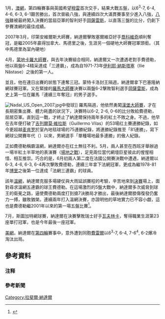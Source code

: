 {{NoteTA
|G1=Tennis
|}}

{{Main|拉斐爾·納達爾}}
1月，[[2007年澳洲網球公開賽|澳網]]，第四輪賽事與英國希望[[安迪·穆雷|穆雷]]首次交手，結果大戰五盤，以6<sup>3</sup>-7, 6-4, 4-6, 6-3, 6-1艱苦勝出，首次晉級八強，與連續四次大滿貫賽事至少進入八強，[[2007年澳洲網球公開賽男子單打比賽|八強]]雖被最終闖入決賽的當屆亞軍的智利好手[[費爾南多·岡薩雷斯|岡薩雷斯]]，以直落三盤的比分，仍創下參賽澳網的最佳成績。

2007年3月，印第安維爾斯大師賽，納達爾擊敗塞爾維亞好手[[諾瓦克·喬科維奇|喬科維奇]]順利奪冠，是繼2005年贏得加拿大、馬德里之後，生涯另一個硬地大師賽冠軍頭銜。（其中馬德里為室內硬地）

4月，[[蒙地卡羅大師賽|蒙地卡羅大師賽]]，與去年決賽組合相同，納達爾又一次遭遇老對手費德勒，他以兩盤6-4精采達成「三連霸」，成為自1971-73年[[伊利耶·納斯塔塞|伊利耶·納斯塔塞]]（Ilie Năstase）之後的第一人。

並且，他在連日出賽的狀態下連奪三冠。蒙特卡洛封王隔週，納達爾拿下巴塞隆納網球賽冠軍。又在緊接的[[羅馬大師賽|羅馬大師賽]]決賽以兩盤6-2擊敗智利選手[[費爾南多·岡薩雷斯|岡薩雷斯]]，成為史上第一位在羅馬『連續三年奪冠』的男子選手。

[[File:Nadal_US_Open_2007.jpg|thumb]]中發球]]
羅馬隔週，他依然勇闖[[漢堡大師賽|漢堡大師賽]]，才在長期密集出賽、體力耗盡的狀況下，決賽時以6-2, 2-6, 0-6的比分敗給費德勒，屈居亞軍。直到這一戰，才終止了納達爾保持兩年多的紅土不敗之身。不過，他早在去年便打破了[[吉列爾莫·維拉斯|吉列爾莫·維拉斯]]（Guillermo Vilas）的53場红土賽連勝紀錄，如今更超越[[約翰·麥肯羅|麦肯罗]]於室內地毯球場的75連勝紀錄，將連勝紀錄推至「81連勝」，寫下網球公開賽年代（{{link-en|Open Era|Open Era}}）以來，男網選手「單種場地最多連勝」的傲人紀錄。

正如費德勒稱霸溫網，納達爾亦在红土無往不利。5月，兩人甚至在西班牙舉辦過一場半紅土半草地的表演賽（[[場地之戰|場地之戰]]），足見兩位當代網壇巨星彼此的惺惺相惜、相互推崇。巧合的是，6月初兩人第二度在法國公開賽決戰中遭遇，納達爾以6-3, 4-6, 6-3, 6-4再次擊敗費德勒，連續三年拿下法網冠軍，更成為繼1978-81年[[比約恩·博里|博里]]之後第一位達成「法網三連霸」的球員。

該年[[2007年溫布頓網球錦標賽|溫網]]，納達爾克服多場硬仗與大雨延誤賽程的考驗，辛苦地來到[[2007年溫布頓網球錦標賽男子單打比賽|決賽]]場上，面對尋求溫網五連霸的球王費德勒。在這場激烈的5盤大戰中，納達爾多次威脅到球王的衛冕之路，逼使費德勒兩度打到搶7決勝局才勝出，最後納達爾膝傷復發仍奮力一搏，雖敗猶榮。連續兩年打入溫網決賽，亦證明他的草地實力已不容小覷，這也是費德勒繼2001年以來的第一場五盤比賽<ref>{{cite news|url=http://news.bbc.co.uk/sport1/hi/tennis/6280788.stm|title=Wimbledon 2007|publisher=BBC Sport|first=Caroline|last=Cheese|date=7 July 2007|accessdate=13 November 2008|archive-date=2007-08-11|archive-url=https://web.archive.org/web/20070811210640/http://news.bbc.co.uk/sport1/hi/tennis/6280788.stm|dead-url=no}}</ref>。

7月，斯圖加特網球賽，納達爾在決賽擊敗瑞士好手[[斯坦尼斯拉斯·瓦夫林卡|瓦夫林卡]]，奪得職業生涯第23座單打冠軍，也是今年最後一座冠軍。

[[2007年美國網球公開賽|美網]]，納達爾在[[2007年美國網球公開賽男子單打比賽|第四輪]]賽事中，意外遭到同胞[[大衛·費雷爾|費雷爾]]以6<sup>3</sup>-7, 6-4, 7-6<sup>4</sup>, 6-2爆冷淘汰出局。

== 參考資料 ==
=== 注释 ===
{{ReflistH|2}}
{{注表脚}}
{{ReflistF}}

=== 參考新聞 ===
{{reflist|2}}

[[Category:拉斐爾·納達爾|Category:拉斐爾·納達爾]]